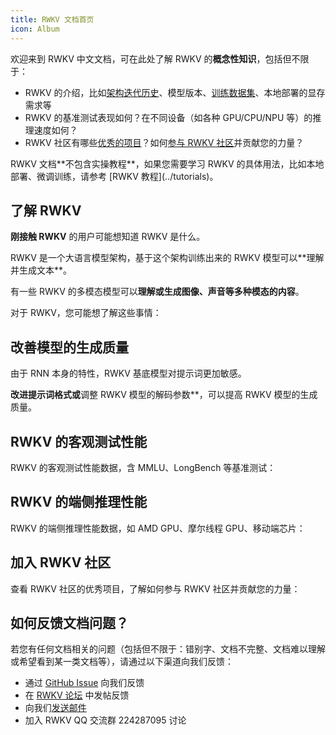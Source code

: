 ```yaml
---
title: RWKV 文档首页
icon: Album
---
```



欢迎来到 RWKV 中文文档，可在此处了解 RWKV 的**概念性知识**，包括但不限于：

- RWKV 的介绍，比如[架构迭代历史](/docs/RWKV-Wiki/RWKV-Architecture)、模型版本、[训练数据集](/docs/RWKV-Wiki/Dataset)、本地部署的显存需求等
- RWKV 的基准测试表现如何？在不同设备（如各种 GPU/CPU/NPU 等）的推理速度如何？
- RWKV 社区有哪些[优秀的项目](/docs/RWKV-Wiki/Links)？如何[参与 RWKV 社区](/docs/RWKV-Wiki/Contribute)并贡献您的力量？

<CallOut type="tips" >
RWKV 文档**不包含实操教程**，如果您需要学习 RWKV 的具体用法，比如本地部署、微调训练，请参考 [RWKV 教程](../tutorials)。
</CallOut>

## 了解 RWKV 

**刚接触 RWKV** 的用户可能想知道 RWKV 是什么。

<CallOut type="info" >
RWKV 是一个大语言模型架构，基于这个架构训练出来的 RWKV 模型可以**理解并生成文本**。

有一些 RWKV 的多模态模型可以**理解或生成图像、声音等多种模态的内容**。
</CallOut>

对于 RWKV，您可能想了解这些事情：

<CardContainer>
<Card image="color-1.png" icon={BookOpen} iconColor='text-red-500' title="快速了解 RWKV" description="速览 RWKV 的架构版本、模型和论文发布等信息" link="/docs/RWKV-Wiki/Introduction" />
<Card image="color-23.png" icon={History} iconColor='text-green-500' title="RWKV 的架构和历史" description="RWKV 从 V1 到 V7 的架构变更和设计思路" link="/docs/RWKV-Wiki/RWKV-Architecture" />
<Card image="color-2.png" icon={Server} iconColor='text-blue-500' title="RWKV 推理的显存需求" description="本地部署不同参数的 RWKV 模型需要多少显存" link="/docs/RWKV-Wiki/Vram" />
<Card image="color-13.png" icon={FileText} iconColor='text-orange-500' title="RWKV 的训练数据集" description="训练 RWKV 模型使用了哪些数据集？" link="/docs/RWKV-Wiki/Dataset" />
<Card image="color-5.png" icon={CircleHelp} iconColor='text-pink-600' title="RWKV 的常见问题" description="关于 RWKV 架构和模型的一些常见问题" link="/docs/RWKV-Wiki/FAQ" />
</CardContainer>

## 改善模型的生成质量

由于 RNN 本身的特性，RWKV 基底模型对提示词更加敏感。

**改进提示词格式或**调整 RWKV 模型的解码参数**，可以提高 RWKV 模型的生成质量。

<CardContainer>
<Card image="color-11.png" icon={Sliders} iconColor='text-blue-500' title="RWKV 的解码参数" description="了解 RWKV 模型的解码参数，以改善模型的生成效果" link="/docs/RWKV-Prompts/RWKV-Parameters" />
<Card image="color-19.png" icon={FileText} iconColor='text-purple-500' title="RWKV 的提示词格式" description="了解 RWKV 偏好的提示词格式，以改善模型的输出质量" link="/docs/RWKV-Prompts/Prompt-Format" />
<Card image="color-3.png" icon={MessageSquare} iconColor='text-pink-600' title="聊天提示词示例" description="RWKV 模型在聊天模式的提示词示例" link="/docs/RWKV-Prompts/Chat-Prompts" />
<Card image="color-7.png" icon={PenTool} iconColor='text-sky-500' title="续写提示词示例" description="RWKV 模型在续写模式的提示词示例" link="/docs/RWKV-Prompts/Completion-Prompts" />
</CardContainer>


## RWKV 的客观测试性能

RWKV 的客观测试性能数据，含 MMLU、LongBench 等基准测试：

<CardContainer>
<Card image="color-29.png" icon={BarChart3} iconColor='text-rose-500' title="RWKV 基准测试数据" description="查看 RWKV 模型在各种基准测试中的表现" link="/docs/RWKV-Eval-Data/RWKV-Evals" />
<Card image="color.png" icon={FileText} iconColor='text-blue-500' title="长文本基准测试" description="查看 RWKV 模型在长文本测试中的表现" link="/docs/RWKV-Eval-Data/RWKV-Long-Evals" />
</CardContainer>

## RWKV 的端侧推理性能

RWKV 的端侧推理性能数据，如 AMD GPU、摩尔线程 GPU、移动端芯片：

<CardContainer>
<Card image="color-19.png" icon={FileText} iconColor='text-purple-500' title="NVIDIA 推理性能" description="RWKV 模型在 NVIDIA 硬件上的推理性能" link="/docs/RWKV-Performance-Data/nvidia" />
<Card image="color-22.png" icon={Cpu} iconColor='text-purple-500' title="AMD 推理性能" description="RWKV 模型在 AMD 硬件上的推理性能" link="/docs/RWKV-Performance-Data/amd" />
<Card image="color-2.png" icon={Cpu} iconColor='text-blue-500' title="摩尔线程推理性能" description="RWKV 模型在摩尔线程硬件上的推理性能" link="/docs/RWKV-Performance-Data/mthread" />
<Card image="color-3.png" icon={Smartphone} iconColor='text-pink-600' title="移动端推理性能" description="RWKV 模型在移动端的推理性能" link="/docs/RWKV-Performance-Data/mobile" />
</CardContainer>

## 加入 RWKV 社区

查看 RWKV 社区的优秀项目，了解如何参与 RWKV 社区并贡献您的力量：

<CardContainer>
<Card image="color-15.png" icon={Github} iconColor='text-blue-500' title="RWKV 社区精选项目" description="收录了来自 RWKV 社区的优秀开源项目，为您提供参考和灵感" link="/docs/RWKV-Wiki/Links" />
<Card image="color-13.png" icon={Users} iconColor='text-red-500' title="为 RWKV 贡献力量" description="了解如何参与 RWKV 社区，并贡献您的力量" link="/docs/RWKV-Wiki/Contribute" />
</CardContainer>

## 如何反馈文档问题？

若您有任何文档相关的问题（包括但不限于：错别字、文档不完整、文档难以理解或希望看到某一类文档等），请通过以下渠道向我们反馈：
- 通过 [GitHub Issue](https://github.com/LeoLin4258/rwkvcn-docs/issues/new/choose) 向我们反馈
- 在 [RWKV 论坛](https://community.rwkv.cn/) 中发帖反馈
- 向我们[发送邮件](mailto:qilongluo@rwkvos.com)
- 加入 RWKV QQ 交流群 224287095 讨论
